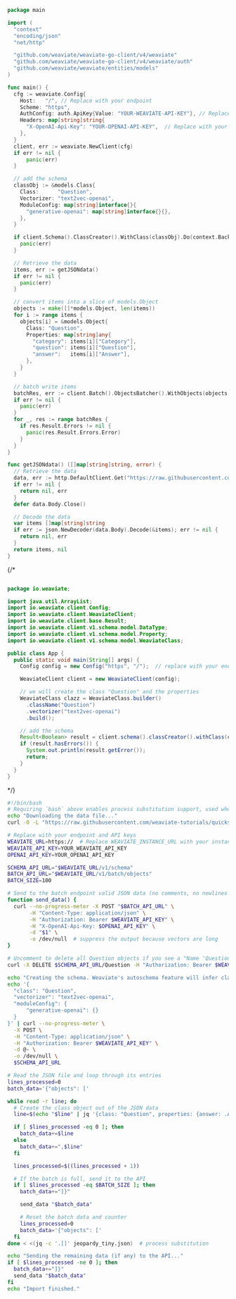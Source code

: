

<Tabs groupId="languages">
<TabItem value="py" label="Python (v4)">

<FilteredTextBlock
  text={EndToEndPyCode}
  startMarker="# EndToEndExample"
  endMarker="# END EndToEndExample"
  language="py"
/>

</TabItem>
<TabItem value="py3" label="Python (v3)">

<FilteredTextBlock
  text={EndToEndPy3Code}
  startMarker="# EndToEndExample"
  endMarker="# END EndToEndExample"
  language="py"
/>

</TabItem>
<TabItem value="js" label="JS/TS (Beta)">

<FilteredTextBlock
  text={EndToEndTSCode}
  startMarker="// EndToEndExample"
  endMarker="// END EndToEndExample"
  language="ts"
/>

</TabItem>

<TabItem value="js2" label="JS/TS">

<FilteredTextBlock
  text={EndToEndTSCodeLegacy}
  startMarker="// EndToEndExample"
  endMarker="// END EndToEndExample"
  language="ts"
/>

</TabItem>
<TabItem value="go" label="Go">

```go
package main

import (
  "context"
  "encoding/json"
  "net/http"

  "github.com/weaviate/weaviate-go-client/v4/weaviate"
  "github.com/weaviate/weaviate-go-client/v4/weaviate/auth"
  "github.com/weaviate/weaviate/entities/models"
)

func main() {
  cfg := weaviate.Config{
    Host:   "/", // Replace with your endpoint
    Scheme: "https",
    AuthConfig: auth.ApiKey{Value: "YOUR-WEAVIATE-API-KEY"}, // Replace with your Weaviate instance API key
    Headers: map[string]string{
      "X-OpenAI-Api-Key": "YOUR-OPENAI-API-KEY",  // Replace with your inference API key
    },
  }
  client, err := weaviate.NewClient(cfg)
  if err != nil {
      panic(err)
  }

  // add the schema
  classObj := &models.Class{
    Class:      "Question",
    Vectorizer: "text2vec-openai",
    ModuleConfig: map[string]interface{}{
      "generative-openai": map[string]interface{}{},
    },
  }

  if client.Schema().ClassCreator().WithClass(classObj).Do(context.Background()) != nil {
    panic(err)
  }

  // Retrieve the data
  items, err := getJSONdata()
  if err != nil {
    panic(err)
  }

  // convert items into a slice of models.Object
  objects := make([]*models.Object, len(items))
  for i := range items {
    objects[i] = &models.Object{
      Class: "Question",
      Properties: map[string]any{
        "category": items[i]["Category"],
        "question": items[i]["Question"],
        "answer":   items[i]["Answer"],
      },
    }
  }

  // batch write items
  batchRes, err := client.Batch().ObjectsBatcher().WithObjects(objects...).Do(context.Background())
  if err != nil {
    panic(err)
  }
  for _, res := range batchRes {
    if res.Result.Errors != nil {
      panic(res.Result.Errors.Error)
    }
  }
}

func getJSONdata() ([]map[string]string, error) {
  // Retrieve the data
  data, err := http.DefaultClient.Get("https://raw.githubusercontent.com/weaviate-tutorials/quickstart/main/data/jeopardy_tiny.json")
  if err != nil {
    return nil, err
  }
  defer data.Body.Close()

  // Decode the data
  var items []map[string]string
  if err := json.NewDecoder(data.Body).Decode(&items); err != nil {
    return nil, err
  }
  return items, nil
}
```
</TabItem>
{/* <TabItem value="java" label="Java">

```java

package io.weaviate;

import java.util.ArrayList;
import io.weaviate.client.Config;
import io.weaviate.client.WeaviateClient;
import io.weaviate.client.base.Result;
import io.weaviate.client.v1.schema.model.DataType;
import io.weaviate.client.v1.schema.model.Property;
import io.weaviate.client.v1.schema.model.WeaviateClass;

public class App {
  public static void main(String[] args) {
    Config config = new Config("https", "/");  // replace with your endpoint

    WeaviateClient client = new WeaviateClient(config);

    // we will create the class "Question" and the properties
    WeaviateClass clazz = WeaviateClass.builder()
      .className("Question")
      .vectorizer("text2vec-openai")
      .build();

    // add the schema
    Result<Boolean> result = client.schema().classCreator().withClass(clazz).run();
    if (result.hasErrors()) {
      System.out.println(result.getError());
      return;
    }
  }
}
```

</TabItem> */}
<TabItem value="curl" label="Curl">

```bash
#!/bin/bash
# Requiring `bash` above enables process substitution support, used when redirecting the output of jq to the while loop.
echo "Downloading the data file..."
curl -O -L "https://raw.githubusercontent.com/weaviate-tutorials/quickstart/main/data/jeopardy_tiny.json" --no-progress-meter

# Replace with your endpoint and API keys
WEAVIATE_URL=https://  # Replace WEAVIATE_INSTANCE_URL with your instance URL
WEAVIATE_API_KEY=YOUR_WEAVIATE_API_KEY
OPENAI_API_KEY=YOUR_OPENAI_API_KEY

SCHEMA_API_URL="$WEAVIATE_URL/v1/schema"
BATCH_API_URL="$WEAVIATE_URL/v1/batch/objects"
BATCH_SIZE=100

# Send to the batch endpoint valid JSON data (no comments, no newlines - https://github.com/weaviate/weaviate/issues/2745)
function send_data() {
  curl --no-progress-meter -X POST "$BATCH_API_URL" \
       -H "Content-Type: application/json" \
       -H "Authorization: Bearer $WEAVIATE_API_KEY" \
       -H "X-OpenAI-Api-Key: $OPENAI_API_KEY" \
       -d "$1" \
       -o /dev/null  # suppress the output because vectors are long
}

# Uncomment to delete all Question objects if you see a "Name 'Question' already used" error
curl -X DELETE $SCHEMA_API_URL/Question -H "Authorization: Bearer $WEAVIATE_API_KEY"

echo "Creating the schema. Weaviate's autoschema feature will infer class properties when importing..."
echo '{
  "class": "Question",
  "vectorizer": "text2vec-openai",
  "moduleConfig": {
      "generative-openai": {}
  }
}' | curl --no-progress-meter \
  -X POST \
  -H "Content-Type: application/json" \
  -H "Authorization: Bearer $WEAVIATE_API_KEY" \
  -d @- \
  -o /dev/null \
  $SCHEMA_API_URL

# Read the JSON file and loop through its entries
lines_processed=0
batch_data='{"objects": ['

while read -r line; do
  # Create the class object out of the JSON data
  line=$(echo "$line" | jq '{class: "Question", properties: {answer: .Answer, question: .Question, category: .Category}}')

  if [ $lines_processed -eq 0 ]; then
    batch_data+=$line
  else
    batch_data+=",$line"
  fi

  lines_processed=$((lines_processed + 1))

  # If the batch is full, send it to the API
  if [ $lines_processed -eq $BATCH_SIZE ]; then
    batch_data+="]}"

    send_data "$batch_data"

    # Reset the batch data and counter
    lines_processed=0
    batch_data='{"objects": ['
  fi
done < <(jq -c '.[]' jeopardy_tiny.json)  # process substitution

echo "Sending the remaining data (if any) to the API..."
if [ $lines_processed -ne 0 ]; then
  batch_data+="]}"
  send_data "$batch_data"
fi
echo "Import finished."
```

</TabItem>
</Tabs>
